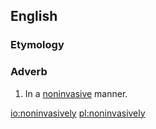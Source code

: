 ==English==

===Etymology===
{{suffix|en|noninvasive|ly}}

===Adverb===
{{en-adv|-}}

# In a [[noninvasive]] manner.

[[io:noninvasively]]
[[pl:noninvasively]]
